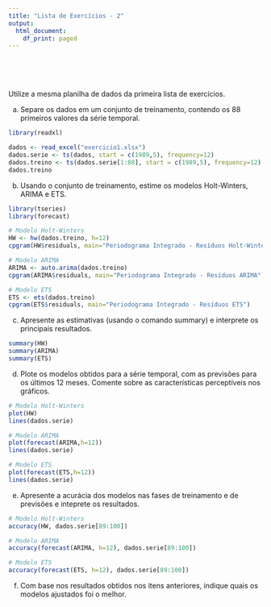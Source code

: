 ```yaml
---
title: "Lista de Exercícios - 2"
output:
  html_document:
    df_print: paged
---
```


<br>
<br>
<br>

Utilize a mesma planilha de dados da primeira lista de exercícios.


a) Separe os dados em um conjunto de treinamento, contendo os 88 primeiros valores da série temporal.
```r
library(readxl)

dados <- read_excel("exercicio1.xlsx")
dados.serie <- ts(dados, start = c(1989,5), frequency=12)
dados.treino <- ts(dados.serie[1:88], start = c(1989,5), frequency=12)
dados.treino
```

b) Usando o conjunto de treinamento, estime os modelos Holt-Winters, ARIMA e ETS.
```r
library(tseries)
library(forecast)

# Modelo Holt-Winters
HW <- hw(dados.treino, h=12)
cpgram(HW$residuals, main="Periodograma Integrado - Resíduos Holt-Winters")

# Modelo ARIMA
ARIMA <- auto.arima(dados.treino)
cpgram(ARIMA$residuals, main="Periodograma Integrado - Resíduos ARIMA")

# Modelo ETS
ETS <- ets(dados.treino)
cpgram(ETS$residuals, main="Periodograma Integrado - Resíduos ETS")
```

c) Apresente as estimativas (usando o comando summary) e interprete os principais resultados.
```r
summary(HW)
summary(ARIMA)
summary(ETS)
```

d) Plote os modelos obtidos para a série temporal, com as previsões para os últimos 12 meses. Comente sobre as características perceptíveis nos gráficos.
```r

# Modelo Holt-Winters
plot(HW)
lines(dados.serie)

# Modelo ARIMA
plot(forecast(ARIMA,h=12))
lines(dados.serie)

# Modelo ETS
plot(forecast(ETS,h=12))
lines(dados.serie)
```

e)  Apresente a acurácia dos modelos nas fases de treinamento e de previsões e inteprete os resultados.
```r
# Modelo Holt-Winters
accuracy(HW, dados.serie[89:100])

# Modelo ARIMA
accuracy(forecast(ARIMA, h=12), dados.serie[89:100])

# Modelo ETS
accuracy(forecast(ETS, h=12), dados.serie[89:100])
```

f) Com base nos resultados obtidos nos itens anteriores, indique quais os modelos ajustados foi o melhor.
